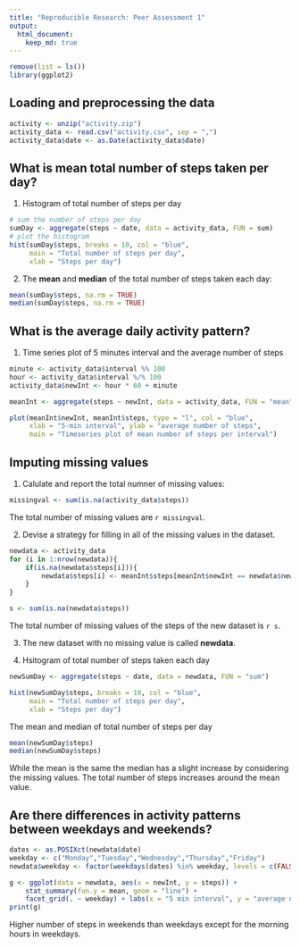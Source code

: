 ```yaml
---
title: "Reproducible Research: Peer Assessment 1"
output: 
  html_document:
    keep_md: true
---
```


```r
remove(list = ls())
library(ggplot2)
```

## Loading and preprocessing the data

```r
activity <- unzip("activity.zip")
activity_data <- read.csv("activity.csv", sep = ",")
activity_data$date <- as.Date(activity_data$date)
```


## What is mean total number of steps taken per day?

1. Histogram of total number of steps per day

```r
# sum the number of steps per day
sumDay <- aggregate(steps ~ date, data = activity_data, FUN = sum) 
# plot the histogram
hist(sumDay$steps, breaks = 10, col = "blue",
     main = "Total number of steps per day",
     xlab = "Steps per day")
```

2. The **mean** and **median** of the total number of steps taken each day:

```r
mean(sumDay$steps, na.rm = TRUE)
median(sumDay$steps, na.rm = TRUE)
```



## What is the average daily activity pattern?

1. Time series plot of 5 minutes interval and the average number of steps 

```r
minute <- activity_data$interval %% 100
hour <- activity_data$interval %/% 100
activity_data$newInt <- hour * 60 + minute

meanInt <- aggregate(steps ~ newInt, data = activity_data, FUN = "mean")

plot(meanInt$newInt, meanInt$steps, type = "l", col = "blue",
     xlab = "5-min interval", ylab = "average number of steps",
     main = "Timeseries plot of mean number of steps per interval")

```


## Imputing missing values

1. Calulate and report the total numner of missing values:

```r
missingval <- sum(is.na(activity_data$steps))
```

The total number of missing values are `r missingval`.

2. Devise a strategy for filling in all of the missing values in the dataset.

```r
newdata <- activity_data
for (i in 1:nrow(newdata)){
    if(is.na(newdata$steps[i])){
        newdata$steps[i] <- meanInt$steps[meanInt$newInt == newdata$newInt[i]]
    }
}

s <- sum(is.na(newdata$steps))
```
The total number of missing values of the steps of the new dataset is `r s`.

3. The new dataset with no missing value is called **newdata**.

4. Hsitogram of total number of steps taken each day

```r
newSumDay <- aggregate(steps ~ date, data = newdata, FUN = "sum")

hist(newSumDay$steps, breaks = 10, col = "blue",
     main = "Total number of steps per day",
     xlab = "Steps per day")
```

The mean and median of total number of steps per day

```r
mean(newSumDay$steps)
median(newSumDay$steps)

```

While the mean is the same the median has a slight increase by considering the missing values. The total number of steps increases around the mean value.  


## Are there differences in activity patterns between weekdays and weekends?

```r
dates <- as.POSIXct(newdata$date)
weekday <- c("Monday","Tuesday","Wednesday","Thursday","Friday")
newdata$weekday <- factor(weekdays(dates) %in% weekday, levels = c(FALSE, TRUE), labels = c("weekend","weekday"))

g <- ggplot(data = newdata, aes(x = newInt, y = steps)) + 
    stat_summary(fun.y = mean, geom = "line") + 
    facet_grid(. ~ weekday) + labs(x = "5 min interval", y = "average number of steps")
print(g)
```

Higher number of steps in weekends than weekdays except for the morning hours in weekdays.

